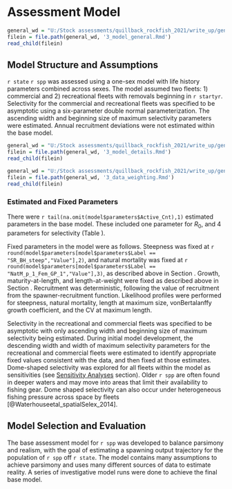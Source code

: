 # Assessment Model

<!-- Summary of Previous Assessments and Bridging analysis -->

```r
general_wd = "U:/Stock assessments/quillback_rockfish_2021/write_up/general_text"
filein = file.path(general_wd, '3_model_general.Rmd')
read_child(filein)
```

## Model Structure and Assumptions

`r state` `r spp` was assessed using a one-sex model with life history parameters combined across sexes. The model assumed two fleets: 1) commercial and 2) recreational fleets with removals beginning in `r startyr`. Selectivity for the commercial and recreational fleets was specified to be asymptotic using a six-parameter double normal parameterization. The ascending width and beginning size of maximum selectivity parameters were estimated. Annual recruitment deviations were not estimated within the base model.

<!-- Modeling Platform and Structure and Priors and Data Weighting -->

```r
general_wd = "U:/Stock assessments/quillback_rockfish_2021/write_up/general_text"
filein = file.path(general_wd, '3_model_details.Rmd')
read_child(filein)
```

<!-- Data Weighting -->

```r
general_wd = "U:/Stock assessments/quillback_rockfish_2021/write_up/general_text"
filein = file.path(general_wd, '3_data_weighting.Rmd')
read_child(filein)
```


### Estimated and Fixed Parameters

There were `r tail(na.omit(model$parameters$Active_Cnt),1)` estimated parameters in the base model. These included one parameter for $R_0$, and 4 parameters for selectivity (Table \ref{tab:params}). 

Fixed parameters in the model were as follows. Steepness was fixed at `r round(model$parameters[model$parameters$Label == "SR_BH_steep","Value"],2)`, and natural mortality was fixed at `r round(model$parameters[model$parameters$Label == "NatM_p_1_Fem_GP_1","Value"],3)`, as described above in Section \ref{priors}. Growth, maturity-at-length, and length-at-weight were fixed as described above in Section \ref{biological-data}. Recruitment was deterministic, following the value of recruitment from the spawner-recruitment function. Likelihood profiles were performed for steepness, natural mortality, length at maximum size, vonBertalanffy growth coefficient, and the CV at maximum length. 

Selectivity in the recreational and commercial fleets was specified to be asymptotic with only ascending width and beginning size of maximum selectivity being estimated. During initial model development, the descending width and width of maximum selectivity parameters for the recreational and commercial fleets were estimated to identify appropriate fixed values consistent with the data, and then fixed at those estimates. Dome-shaped selectivity was explored for all fleets within the model as sensitivities (see [Sensitivity Analyses](#sensitivity-analyses) section). Older `r spp` are often found in deeper waters and may move into areas that limit their availability to fishing gear. Dome shaped selectivity can also occur under heterogeneous fishing pressure across space by fleets [@Waterhouseetal_spatialSelex_2014].   


## Model Selection and Evaluation

The base assessment model for `r spp` was developed to balance parsimony and realism, with the goal of estimating a spawning output trajectory for the population of `r spp` off `r state`. The model contains many assumptions to achieve parsimony and uses many different sources of data to estimate reality. A series of investigative model runs were done to achieve the final base model.

